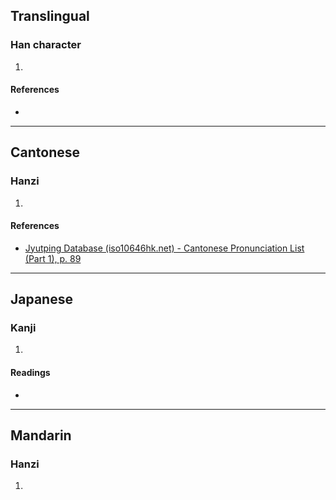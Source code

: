 {{character info/new}}
==Translingual==

===Han character===
{{Han char|rn=32|rad=土|as=12|sn=15|four=|canj=GIST|ids=⿰土盛}}

# {{defn|Han|sort=土12}}

====References====
* {{Han ref|kx=0239.050|dkj=05474|hdz=10479.050|uh=58AD|ud=22701}}

----

==Cantonese==

===Hanzi===
{{yue-hanzi|jyut=[[sing6]]|y=sing6}}

# {{defn|lang=yue|sort=土12}}

====References====
* [http://www.iso10646hk.net/jp/document/download.jsp Jyutping Database (iso10646hk.net) - Cantonese Pronunciation List (Part 1), p. 89]

----

==Japanese==

===Kanji===
{{ja-kanji|grade=|rs=土12}}

# {{defn|lang=ja|sort=土12}}

====Readings====
* {{ja-readings|on=[[せい]] (sei)|kun=}}

----

==Mandarin==

===Hanzi===
{{cmn-hanzi|pin=[[shèng]] ([[sheng4]]), [[huī]] ([[hui1]])|wg=sheng<sup>4</sup>, hui<sup>1</sup>}}

# {{defn|lang=cmn|sort=土12}}